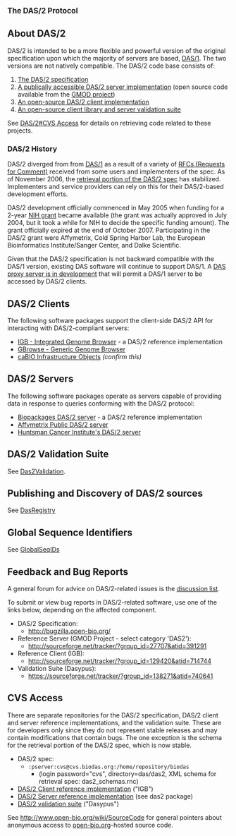 
<big>'''The DAS/2 Protocol'''</big>

== About DAS/2 ==

DAS/2 is intended to be a more flexible and powerful version of the original specification upon which the majority of servers are based, [[DAS/1]]. The two versions are not natively compatible. The DAS/2 code base consists of:

# [http://biodas.org/documents/das2/das2_protocol.html The DAS/2 specification]
# [http://das.biopackages.net/das/genome A publically accessible DAS/2 server implementation] (open source code available from the [http://www.gmod.org/ GMOD project])
# [http://genoviz.sourceforge.net An open-source DAS/2 client implementation]
# [http://sourceforge.net/projects/dasypus An open-source client library and server validation suite] 

See [[DAS/2#CVS Access]] for details on retrieving code related to these projects.

=== DAS/2 History ===

DAS/2 diverged from from [[DAS/1]] as a result of a variety of [http://biodas.org/RFCs/index.html RFCs (Requests for Comment)] received from some users and implementers of the spec. As of November 2006, the [http://biodas.org/documents/das2/das2_get.html retrieval portion of the DAS/2 spec] has stabilized. Implementers and service providers can rely on this for their DAS/2-based development efforts.

DAS/2 development officially commenced in May 2005 when funding for a 2-year [http://crisp.cit.nih.gov/crisp/CRISP_LIB.getdoc?textkey=6712060&p_grant_num=1R01HG003040-01&p_query=(DAS)&ticket=15416031&p_audit_session_id=72191905&p_audit_score=100&p_audit_numfound=1&p_keywords=DAS NIH grant] became available (the grant was actually approved in July 2004, but it took a while for NIH to decide the specific funding amount). The grant officially expired at the end of October 2007. Participating in the DAS/2 grant were Affymetrix, Cold Spring Harbor Lab, the European Bioinformatics Institute/Sanger Center, and Dalke Scientific. 

Given that the DAS/2 specification is not backward compatible with the DAS/1 version, existing DAS software will continue to support DAS/1. A [http://lists.open-bio.org/pipermail/das2/2006-October/000268.html DAS proxy server is in development] that will permit a DAS/1 server to be accessed by DAS/2 clients.

== DAS/2 Clients ==

The following software packages support the client-side DAS/2 API for interacting with DAS/2-compliant servers:

* [http://genoviz.sourceforge.net IGB - Integrated Genome Browser] - a DAS/2 reference implementation
* [http://www.gmod.org/GBrowse GBrowse - Generic Genome Browser]
* [http://cabio.nci.nih.gov/NCICB/infrastructure/cacore_overview/caBIO caBIO Infrastructure Objects] ''(confirm this)''

== DAS/2 Servers ==

The following software packages operate as servers capable of providing data in response to queries conforming with the DAS/2 protocol:

* [http://das.biopackages.net/das/genome Biopackages DAS/2 server] - a DAS/2 reference implementation
* [http://netaffxdas.affymetrix.com/das2 Affymetrix Public DAS/2 server]
* [http://bioserver.hci.utah.edu:8080/DAS2/das2 Huntsman Cancer Institute's DAS/2 server]

== DAS/2 Validation Suite ==

See [[Das2Validation]].

== Publishing and Discovery of DAS/2 sources ==

See [[DasRegistry]]

== Global Sequence Identifiers==

See [[GlobalSeqIDs]]

== Feedback and Bug Reports ==

A general forum for advice on DAS/2-related issues is the [http://biodas.org/mailman/listinfo/das2 discussion list].

To submit or view bug reports in DAS/2-related software, use one of the links below, depending on the affected component.

* DAS/2 Specification:
**   http://bugzilla.open-bio.org/
* Reference Server (GMOD Project - select category 'DAS2'):
**    http://sourceforge.net/tracker/?group_id=27707&atid=391291
* Reference Client (IGB):
**    http://sourceforge.net/tracker/?group_id=129420&atid=714744
* Validation Suite (Dasypus):
**    https://sourceforge.net/tracker/?group_id=138271&atid=740641

== CVS Access ==

There are separate repositories for the DAS/2 specification, DAS/2 client and server reference implementations, and the validation suite. These are for developers only since they do not represent stable releases and may contain modifications that contain bugs. The one exception is the schema for the retrieval portion of the DAS/2 spec, which is now stable.

* DAS/2 spec: 
** <code>:pserver:cvs@cvs.biodas.org:/home/repository/biodas</code>
*** (login password="cvs", directory=das/das2, XML schema for retrieval spec: das2_schemas.rnc)
* [http://genoviz.sourceforge.net DAS/2 Client reference implementation] ("IGB")
* [http://gmod.org DAS/2 Server reference implementation] (see das2 package)
* [http://sourceforge.net/projects/dasypus/ DAS/2 validation suite] ("Dasypus")

See http://www.open-bio.org/wiki/SourceCode for general pointers about anonymous access to [http://open-bio.org open-bio.org]-hosted source code.